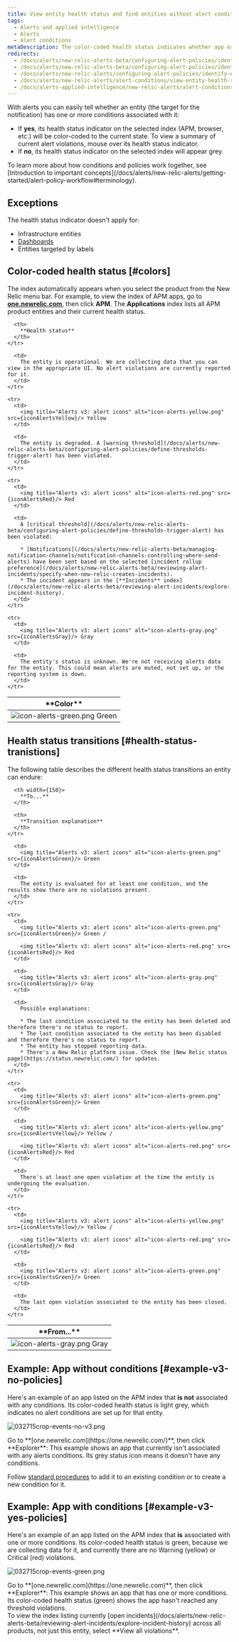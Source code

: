 ```yaml
---
title: View entity health status and find entities without alert conditions
tags:
  - Alerts and applied intelligence
  - Alerts
  - Alert conditions
metaDescription: The color-coded health status indicates whether app or other entity has any alerts policies assigned to it.
redirects:
  - /docs/alerts/new-relic-alerts-beta/configuring-alert-policies/identifying-entities-without-alert-policies
  - /docs/alerts/new-relic-alerts-beta/configuring-alert-policies/identify-entities-without-alert-policies
  - /docs/alerts/new-relic-alerts/configuring-alert-policies/identify-entities-without-alert-policies
  - /docs/alerts/new-relic-alerts/alert-conditions/view-entity-health-status-find-entities-without-alert-conditions
  - /docs/alerts-applied-intelligence/new-relic-alerts/alert-conditions/view-entity-health-status-find-entities-without-alert-conditions
---
```








With alerts you can easily tell whether an entity (the target for the notification) has one or more conditions associated with it:

* If **yes**, its health status indicator on the selected index (APM, browser, etc.) will be color-coded to the current state. To view a summary of current alert violations, mouse over its health status indicator.
* If **no**, its health status indicator on the selected index will appear grey.

<Callout variant="important">
  To learn more about how conditions and policies work together, see [Introduction to important concepts](/docs/alerts/new-relic-alerts/getting-started/alert-policy-workflow#terminology).
</Callout>

## Exceptions

The health status indicator doesn't apply for:

* Infrastructure entities
* [Dashboards](/docs/query-your-data/explore-query-data/dashboards/introduction-new-relic-one-dashboards)
* Entities targeted by labels

## Color-coded health status [#colors]

The index automatically appears when you select the product from the New Relic menu bar. For example, to view the index of APM apps, go to **[one.newrelic.com](https://one.newrelic.com)**, then click **APM**. The **Applications** index lists all APM product entities and their current health status.

<table>
  <thead>
    <tr>
      <th width={250}>
        **Color**
      </th>

      <th>
        **Health status**
      </th>
    </tr>
  </thead>

  <tbody>
    <tr>
      <td>
        <img title="Alerts v3: alert icons" alt="icon-alerts-green.png" src={iconAlertsGreen}/> Green
      </td>

      <td>
        The entity is operational. We are collecting data that you can view in the appropriate UI. No alert violations are currently reported for it.
      </td>
    </tr>

    <tr>
      <td>
        <img title="Alerts v3: alert icons" alt="icon-alerts-yellow.png" src={iconAlertsYellow}/> Yellow
      </td>

      <td>
        The entity is degraded. A [warning threshold](/docs/alerts/new-relic-alerts-beta/configuring-alert-policies/define-thresholds-trigger-alert) has been violated.
      </td>
    </tr>

    <tr>
      <td>
        <img title="Alerts v3: alert icons" alt="icon-alerts-red.png" src={iconAlertsRed}/> Red
      </td>

      <td>
        A [critical threshold](/docs/alerts/new-relic-alerts-beta/configuring-alert-policies/define-thresholds-trigger-alert) has been violated:

        * [Notifications](/docs/alerts/new-relic-alerts-beta/managing-notification-channels/notification-channels-controlling-where-send-alerts) have been sent based on the selected [incident rollup preference](/docs/alerts/new-relic-alerts-beta/reviewing-alert-incidents/specify-when-new-relic-creates-incidents).
        * The incident appears in the [**Incidents** index](/docs/alerts/new-relic-alerts-beta/reviewing-alert-incidents/explore-incident-history).
      </td>
    </tr>

    <tr>
      <td>
        <img title="Alerts v3: alert icons" alt="icon-alerts-gray.png" src={iconAlertsGray}/> Gray
      </td>

      <td>
        The entity's status is unknown. We're not receiving alerts data for the entity. This could mean alerts are muted, not set up, or the reporting system is down.
      </td>
    </tr>
  </tbody>
</table>

## Health status transitions [#health-status-tranistions]

The following table describes the different health status transitions an entity can endure:

<table>
  <thead>
    <tr>
      <th width={150}>
        **From...**
      </th>

      <th width={150}>
        **To...**
      </th>

      <th>
        **Transition explanation**
      </th>
    </tr>
  </thead>

  <tbody>
    <tr>
      <td>
        <img title="Alerts v3: alert icons" alt="icon-alerts-gray.png" src={iconAlertsGray}/> Gray
      </td>

      <td>
        <img title="Alerts v3: alert icons" alt="icon-alerts-green.png" src={iconAlertsGreen}/> Green
      </td>

      <td>
        The entity is evaluated for at least one condition, and the results show there are no violations present.
      </td>
    </tr>

    <tr>
      <td>
        <img title="Alerts v3: alert icons" alt="icon-alerts-green.png" src={iconAlertsGreen}/> Green /

        <img title="Alerts v3: alert icons" alt="icon-alerts-red.png" src={iconAlertsRed}/> Red
      </td>

      <td>
        <img title="Alerts v3: alert icons" alt="icon-alerts-gray.png" src={iconAlertsGray}/> Gray
      </td>

      <td>
        Possible explanations:

        * The last condition associated to the entity has been deleted and therefore there's no status to report.
        * The last condition associated to the entity has been disabled and therefore there's no status to report.
        * The entity has stopped reporting data.
        * There's a New Relic platform issue. Check the [New Relic status page](https://status.newrelic.com/) for updates.
      </td>
    </tr>

    <tr>
      <td>
        <img title="Alerts v3: alert icons" alt="icon-alerts-green.png" src={iconAlertsGreen}/> Green
      </td>

      <td>
        <img title="Alerts v3: alert icons" alt="icon-alerts-yellow.png" src={iconAlertsYellow}/> Yellow /

        <img title="Alerts v3: alert icons" alt="icon-alerts-red.png" src={iconAlertsRed}/> Red
      </td>

      <td>
        There's at least one open violation at the time the entity is undergoing the evaluation.
      </td>
    </tr>

    <tr>
      <td>
        <img title="Alerts v3: alert icons" alt="icon-alerts-yellow.png" src={iconAlertsYellow}/> Yellow /

        <img title="Alerts v3: alert icons" alt="icon-alerts-red.png" src={iconAlertsRed}/> Red
      </td>

      <td>
        <img title="Alerts v3: alert icons" alt="icon-alerts-green.png" src={iconAlertsGreen}/> Green
      </td>

      <td>
        The last open violation associated to the entity has been closed.
      </td>
    </tr>
  </tbody>
</table>

## Example: App without conditions [#example-v3-no-policies]

Here's an example of an app listed on the APM index that **is not** associated with any conditions. Its color-coded health status is light grey, which indicates no alert conditions are set up for that entity.

<img
  title="032715crop-events-no-v3.png"
  alt="032715crop-events-no-v3.png"
  src={img4032715CropEventsNoV3Png}
/>

<figcaption>
  Go to **[one.newrelic.com](https://one.newrelic.com/)**, then click **Explorer**: This example shows an app that currently isn't associated with any alerts conditions. Its grey status icon means it doesn't have any conditions.
</figcaption>

Follow [standard procedures](/docs/alerts/new-relic-alerts/getting-started/alert-policy-workflow#workflow) to add it to an existing condition or to create a new condition for it.

## Example: App with conditions [#example-v3-yes-policies]

Here's an example of an app listed on the APM index that **is** associated with one or more conditions. Its color-coded health status is green, because we are collecting data for it, and currently there are no Warning (yellow) or Critical (red) violations.

<img
  title="032715crop-events-green.png"
  alt="032715crop-events-green.png"
  src={img5032715CropEventsGreenpng}
/>

<figcaption>
  Go to **[one.newrelic.com](https://one.newrelic.com)**, then click **Explorer**: This example shows an app that has one or more conditions. Its color-coded health status (green) shows the app hasn't reached any threshold violations.
</figcaption>

<Callout variant="tip">
  To view the index listing currently [open incidents](/docs/alerts/new-relic-alerts-beta/reviewing-alert-incidents/explore-incident-history) across all products, not just this entity, select **View all violations**.
</Callout>
